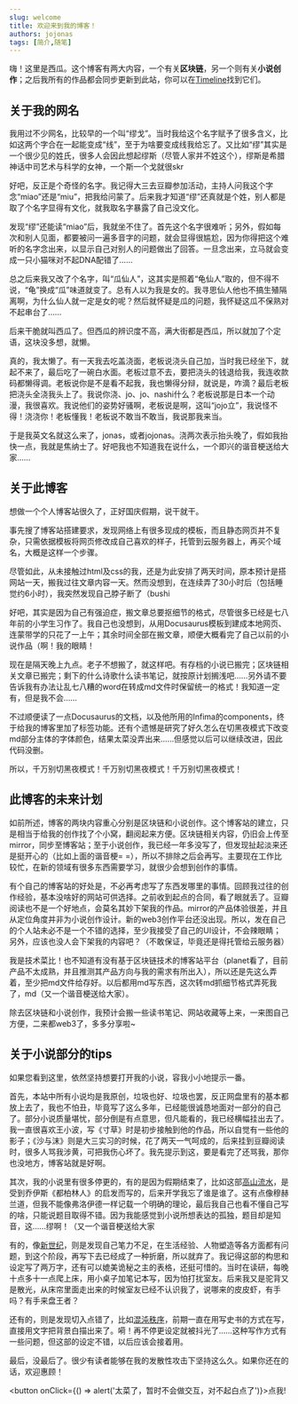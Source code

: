 ```yaml
---
slug: welcome
title: 欢迎来到我的博客！
authors: jojonas
tags: [简介,随笔]
---
```


<!--truncate-->

嗨！这里是西瓜。这个博客有两大内容，一个有关**区块链**，另一个则有关**小说创作**；之后我所有的作品都会同步更新到此站，你可以在[Timeline](/docs/Timeline)找到它们。

## 关于我的网名

我用过不少网名，比较早的一个叫“缪戈”。当时我给这个名字赋予了很多含义，比如这两个字合在一起能变成“线”，至于为啥要变成线我给忘了。又比如“缪”其实是一个很少见的姓氏，很多人会因此想起缪斯（尽管人家并不姓这个），缪斯是希腊神话中司艺术与科学的女神，一个斯一个戈就很skr

好吧，反正是个奇怪的名字。我记得大三去豆瓣参加活动，主持人问我这个字念“miao”还是“miu”，把我给问蒙了。后来我才知道“缪”还真就是个姓，别人都是取了个名字显得有文化，就我取名字暴露了自己没文化。

发现“缪”还能读“miao”后，我就坐不住了。首先这个名字很难听；另外，假如每次和别人见面，都要被问一遍多音字的问题，就会显得很尴尬，因为你得把这个难听的名字念出来，以显示自己对别人的问题做出了回答。一旦念出来，立马就会变成一只小猫咪对不起DNA配错了……

总之后来我又改了个名字，叫“瓜仙人”，这其实是照着“龟仙人”取的，但不得不说，“龟”换成“瓜”味道就变了。总有人以为我是女的。我寻思仙人他也不搞生殖隔离啊，为什么仙人就一定是女的呢？然后就怀疑是瓜的问题，我怀疑这瓜不保熟对不起串台了……

后来干脆就叫西瓜了。但西瓜的辨识度不高，满大街都是西瓜，所以就加了个定语，这块没多想，就懒。

真的，我太懒了。有一天我去吃盖浇面，老板说浇头自己加，当时我已经坐下，就起不来了，最后吃了一碗白水面。老板过意不去，要把浇头的钱退给我，我连收款码都懒得调。老板说你是不是看不起我，我也懒得分辩，就说是，咋滴？最后老板把浇头全浇我头上了。我说你浇、jo、jo、nashi什么？老板说那是日本一个动漫，我很喜欢。我说他们的姿势好骚啊，老板说是啊，这叫“jojo立”，我说怪不得！浇浇你！老板懂我！老板说不敢当不敢当，我说那我来当。

于是我英文名就这么来了，jonas，或者jojonas。浇两次表示抬头晚了，假如我抬快一点，我就是焦纳士了。好吧我也不知道我在说什么，一个即兴的谐音梗送给大家……

## 关于此博客

想做一个个人博客站很久了，正好国庆假期，说干就干。

事先搜了博客站搭建要求，发现网络上有很多现成的模板，而且静态网页并不复杂，只需依据模板将网页修改成自己喜欢的样子，托管到云服务器上，再买个域名，大概是这样一个步骤。

尽管如此，从未接触过html及css的我，还是为此安排了两天时间，原本预计是搭网站一天，搬我过往文章内容一天。然而没想到，在连续弄了30小时后（包括睡觉约6小时），我突然发现自己脖子断了（bushi

好吧，其实是因为自己有强迫症，搬文章总要抠细节的格式，尽管很多已经是七八年前的小学生习作了。我自己也没想到，从用Docusaurus模板到建成本地网页、连蒙带学的只花了一上午；其余时间全部在搬文章，顺便大概看完了自己以前的小说作品（啊！我的眼睛！

现在是隔天晚上九点。老子不想搬了，就这样吧。有存档的小说已搬完；区块链相关文章已搬完；剩下的什么诗歌什么读书笔记，就按原计划搁浅吧……另外请不要告诉我有办法让乱七八糟的word在转成md文件时保留统一的格式！我知道一定有，但是我不会……

不过顺便读了一点Docusaurus的文档，以及他所用的Infima的components，终于给我的博客里加了标签功能。还有个遗憾是研究了好久怎么在切黑夜模式下改变md部分主体的字体颜色，结果太菜没弄出来……但感觉以后可以继续改进，因此代码没删。

所以，千万别切黑夜模式！千万别切黑夜模式！千万别切黑夜模式！

## 此博客的未来计划

如前所述，博客的两块内容重心分别是区块链和小说创作。这个博客站的建立，只是相当于给我的创作找了个小窝，翻阅起来方便。区块链相关内容，仍旧会上传至mirror，同步至博客站；至于小说创作，我已经一年多没写了，但发现扯起淡来还是挺开心的（比如上面的谐音梗= =），所以不排除之后会再写。主要现在工作比较忙，在新的领域有很多东西需要学习，就很少会想到创作的事情。

有个自己的博客站的好处是，不必再考虑写了东西发哪里的事情。回顾我过往的创作经验，基本没啥好的网站可供选择。之前收到起点的合同，看了眼就丢了。豆瓣阅读也不是一个好地点，会莫名其妙下架我的作品。mirror的产品体验很差，并且从定位角度并非为小说创作设计。新的web3创作平台还没出现。所以，发在自己的个人站未必不是一个不错的选择，至少我接受了自己的UI设计，不会辣眼睛；另外，应该也没人会下架我的内容吧？（不敢保证，毕竟还是得托管给云服务器）

我是技术菜比！也不知道有没有基于区块链技术的博客站平台（planet看了，目前产品不太成熟，并且推测其产品方向与我的需求有所出入），所以还是先这么弄着，至少把md文件给存好。以后都用md写东西，这次转md抓细节格式弄死我了，md（又一个谐音梗送给大家）。

除去区块链和小说创作，我预计会搬一些读书笔记、网站收藏等上来，一来图自己方便，二来都web3了，多多分享啦~

## 关于小说部分的tips

如果您看到这里，依然坚持想要打开我的小说，容我小小地提示一番。

首先，本站中所有小说均是我原创，垃圾也好、垃圾也罢，反正网盘里有的基本都放上去了，我也不怕丑，毕竟写了这么多年，已经能很诚恳地面对一部分的自己了。部分小说质量堪忧，部分倒是有点意思，但凡能看的，我已经横幅挂出去了。我一直很喜欢王小波，写《寸草》时是初步接触到他的作品，所以自觉有一些他的影子；《沙与沫》则是大三实习的时候，花了两天一气呵成的，后来挂到豆瓣阅读时，很多人骂我涉黄，可把我伤心坏了。我先提示到这，要是看完了还骂我，那你也没地方，博客站就是好啊。

其次，我的小说里有很多停更的，有的是因为假期结束了，比如这部[高山流水](/docs/Novels/past_days/being_alone)，是受到乔伊斯《都柏林人》的启发而写的，后来开学我忘了谁是谁了。这有点像穆赫兰道，但我不能像弗洛伊德一样记载一个明确的理论，最后我自己也看不懂自己写的啥，只能说题目取得不错。因为我能感觉到小说所想表达的孤独，题目却是知音，这……缪啊！（又一个谐音梗送给大家

有的，像[新世纪](/docs/Novels/past_days/new_era)，则是发现自己笔力不足，在生活经验、人物塑造等各方面都有问题，到这个阶段，再写下去已经成了一种折磨，所以就弃了。我记得这部的构思和设定写了两万字，还有可以媲美诡秘之主的表格，还挺可惜的。当时在读研，每晚十点多十一点爬上床，用小桌子加笔记本写，因为怕打扰室友。后来我又是驼背又是散光，从床帘里面走出来的时候室友已经不认识我了，说哪来的皮皮虾，有手吗？有手来盘王者？

还有的，则是发现切入点错了，比如[混沌秩序](/docs/Novels/past_days/rule_of_chaos/007)，前期一直在用写史书的方式在写，直接用文字把背景白描出来了。嗬！再不停更设定就被抖光了……这种写作方式有一些问题，但这部的设定不错，以后应该会接着用。

最后，没最后了。很少有读者能够在我的发散性攻击下坚持这么久。如果你还在的话，欢迎惠顾！

<button onClick={() => alert('太菜了，暂时不会做交互，对不起白点了')}>点我!</button>
